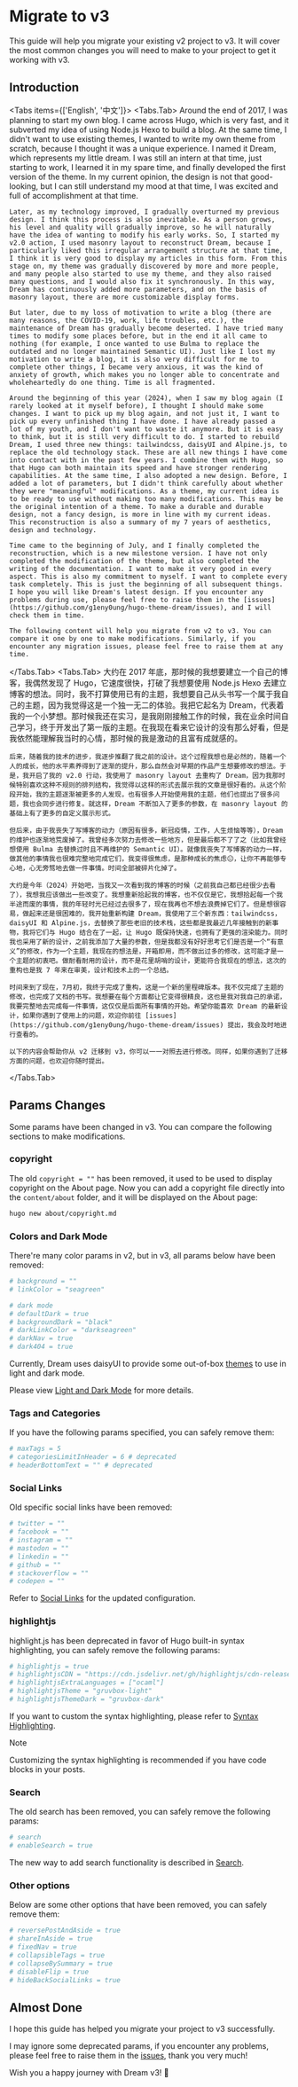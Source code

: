 
# Migrate to v3

This guide will help you migrate your existing v2 project to v3. It will cover the most common changes you will need to make to your project to get it working with v3.

## Introduction

<Tabs items={['English', '中文']}>
  <Tabs.Tab>
    Around the end of 2017, I was planning to start my own blog. I came across Hugo, which is very fast, and it subverted my idea of using Node.js Hexo to build a blog. At the same time, I didn't want to use existing themes, I wanted to write my own theme from scratch, because I thought it was a unique experience. I named it Dream, which represents my little dream. I was still an intern at that time, just starting to work, I learned it in my spare time, and finally developed the first version of the theme. In my current opinion, the design is not that good-looking, but I can still understand my mood at that time, I was excited and full of accomplishment at that time.

    Later, as my technology improved, I gradually overturned my previous design. I think this process is also inevitable. As a person grows, his level and quality will gradually improve, so he will naturally have the idea of wanting to modify his early works. So, I started my v2.0 action, I used masonry layout to reconstruct Dream, because I particularly liked this irregular arrangement structure at that time, I think it is very good to display my articles in this form. From this stage on, my theme was gradually discovered by more and more people, and many people also started to use my theme, and they also raised many questions, and I would also fix it synchronously. In this way, Dream has continuously added more parameters, and on the basis of masonry layout, there are more customizable display forms.

    But later, due to my loss of motivation to write a blog (there are many reasons, the COVID-19, work, life troubles, etc.), the maintenance of Dream has gradually become deserted. I have tried many times to modify some places before, but in the end it all came to nothing (for example, I once wanted to use Bulma to replace the outdated and no longer maintained Semantic UI). Just like I lost my motivation to write a blog, it is also very difficult for me to complete other things, I became very anxious, it was the kind of anxiety of growth, which makes you no longer able to concentrate and wholeheartedly do one thing. Time is all fragmented.

    Around the beginning of this year (2024), when I saw my blog again (I rarely looked at it myself before), I thought I should make some changes. I want to pick up my blog again, and not just it, I want to pick up every unfinished thing I have done. I have already passed a lot of my youth, and I don't want to waste it anymore. But it is easy to think, but it is still very difficult to do. I started to rebuild Dream, I used three new things: tailwindcss, daisyUI and Alpine.js, to replace the old technology stack. These are all new things I have come into contact with in the past few years. I combine them with Hugo, so that Hugo can both maintain its speed and have stronger rendering capabilities. At the same time, I also adopted a new design. Before, I added a lot of parameters, but I didn't think carefully about whether they were "meaningful" modifications. As a theme, my current idea is to be ready to use without making too many modifications. This may be the original intention of a theme. To make a durable and durable design, not a fancy design, is more in line with my current ideas. This reconstruction is also a summary of my 7 years of aesthetics, design and technology.

    Time came to the beginning of July, and I finally completed the reconstruction, which is a new milestone version. I have not only completed the modification of the theme, but also completed the writing of the documentation. I want to make it very good in every aspect. This is also my commitment to myself. I want to complete every task completely. This is just the beginning of all subsequent things. I hope you will like Dream's latest design. If you encounter any problems during use, please feel free to raise them in the [issues](https://github.com/g1eny0ung/hugo-theme-dream/issues), and I will check them in time.

    The following content will help you migrate from v2 to v3. You can compare it one by one to make modifications. Similarly, if you encounter any migration issues, please feel free to raise them at any time.

  </Tabs.Tab>
  <Tabs.Tab>
    大约在 2017 年底，那时候的我想要建立一个自己的博客，我偶然发现了 Hugo，它速度很快，打破了我想要使用 Node.js Hexo 去建立博客的想法。同时，我不打算使用已有的主题，我想要自己从头书写一个属于我自己的主题，因为我觉得这是一个独一无二的体验。我把它起名为 Dream，代表着我的一个小梦想。那时候我还在实习，是我刚刚接触工作的时候，我在业余时间自己学习，终于开发出了第一版的主题。在我现在看来它设计的没有那么好看，但是我依然能理解我当时的心情，那时候的我是激动的且富有成就感的。

    后来，随着我的技术的进步，我逐步推翻了我之前的设计。这个过程我想也是必然的，随着一个人的成长，他的水平素养得到了逐渐的提升，那么自然会对早期的作品产生想要修改的想法。于是，我开启了我的 v2.0 行动，我使用了 masonry layout 去重构了 Dream，因为我那时候特别喜欢这种不规则的排列结构，我觉得以这样的形式去展示我的文章是很好看的。从这个阶段开始，我的主题逐渐被更多的人发现，也有很多人开始使用我的主题，他们也提出了很多问题，我也会同步进行修复。就这样，Dream 不断加入了更多的参数，在 masonry layout 的基础上有了更多的自定义展示形式。

    但后来，由于我丧失了写博客的动力（原因有很多，新冠疫情，工作，人生烦恼等等），Dream 的维护也逐渐地荒废掉了。我曾经多次努力去修改一些地方，但是最后都不了了之（比如我曾经想使用 Bulma 去替换过时且不再维护的 Semantic UI）。就像我丧失了写博客的动力一样，做其他的事情我也很难完整地完成它们，我变得很焦虑，是那种成长的焦虑😐，让你不再能够专心地，心无旁骛地去做一件事情。时间全部被碎片化掉了。

    大约是今年（2024）开始吧，当我又一次看到我的博客的时候（之前我自己都已经很少去看了），我想我应该做出一些改变了。我想重新拾起我的博客，也不仅仅是它，我想拾起每一个我半途而废的事情，我的年轻时光已经过去很多了，现在我再也不想去浪费掉它们了。但是想很容易，做起来还是很困难的，我开始重新构建 Dream，我使用了三个新东西：tailwindcss，daisyUI 和 Alpine.js，去替换了那些老旧的技术栈，这些都是我最近几年接触到的新事物，我将它们与 Hugo 结合在了一起，让 Hugo 既保持快速，也拥有了更强的渲染能力。同时我也采用了新的设计，之前我添加了大量的参数，但是我都没有好好思考它们是否是一个“有意义”的修改，作为一个主题，我现在的想法是，开箱即用，而不做出过多的修改，这可能才是一个主题的初衷吧。做耐看耐用的设计，而不是花里胡哨的设计，更能符合我现在的想法，这次的重构也是我 7 年来在审美，设计和技术上的一个总结。

    时间来到了现在，7月初，我终于完成了重构，这是一个新的里程碑版本。我不仅完成了主题的修改，也完成了文档的书写。我想要在每个方面都让它变得很精良，这也是我对我自己的承诺，我要完整地去完成每一件事情，这仅仅是后面所有事情的开始。希望你能喜欢 Dream 的最新设计，如果你遇到了使用上的问题，欢迎你前往 [issues](https://github.com/g1eny0ung/hugo-theme-dream/issues) 提出，我会及时地进行查看的。

    以下的内容会帮助你从 v2 迁移到 v3，你可以一一对照去进行修改。同样，如果你遇到了迁移方面的问题，也欢迎你随时提出。

  </Tabs.Tab>
</Tabs>

## Params Changes

Some params have been changed in v3. You can compare the following sections to make modifications.

### copyright

The old `copyright = ""` has been removed, it used to be used to display copyright on the About page. Now you can add
a copyright file directly into the `content/about` folder, and it will be displayed on the About page:

```bash
hugo new about/copyright.md
```

### Colors and Dark Mode

There're many color params in v2, but in v3, all params below have been removed:

```toml
# background = ""
# linkColor = "seagreen"

# dark mode
# defaultDark = true
# backgroundDark = "black"
# darkLinkColor = "darkseagreen"
# darkNav = true
# dark404 = true
```

Currently, Dream uses daisyUI to provide some out-of-box [themes](https://daisyui.com/docs/themes/)
to use in light and dark mode.

Please view [Light and Dark Mode](light-and-dark-mode.md) for more details.

### Tags and Categories

If you have the following params specified, you can safely remove them:

```toml
# maxTags = 5
# categoriesLimitInHeader = 6 # deprecated
# headerBottomText = "" # deprecated
```

### Social Links

Old specific social links have been removed:

```toml
# twitter = ""
# facebook = ""
# instagram = ""
# mastodon = ""
# linkedin = ""
# github = ""
# stackoverflow = ""
# codepen = ""
```

Refer to [Social Links](social-links.md) for the updated configuration.

### highlightjs

highlight.js has been deprecated in favor of Hugo built-in syntax highlighting,
you can safely remove the following params:

```toml
# highlightjs = true
# highlightjsCDN = "https://cdn.jsdelivr.net/gh/highlightjs/cdn-release/build/highlight.min.js"
# highlightjsExtraLanguages = ["ocaml"]
# highlightjsTheme = "gruvbox-light"
# highlightjsThemeDark = "gruvbox-dark"
```

If you want to custom the syntax highlighting,
please refer to [Syntax Highlighting](syntax-highlighting.md).

> [!NOTE]
>
> Customizing the syntax highlighting is recommended if you have code blocks in your posts.

### Search

The old search has been removed, you can safely remove the following params:

```toml
# search
# enableSearch = true
```

The new way to add search functionality is described in [Search](search.md).

### Other options

Below are some other options that have been removed, you can safely remove them:

```toml
# reversePostAndAside = true
# shareInAside = true
# fixedNav = true
# collapsibleTags = true
# collapseBySummary = true
# disableFlip = true
# hideBackSocialLinks = true
```

## Almost Done

I hope this guide has helped you migrate your project to v3 successfully.

I may ignore some deprecated params, if you encounter any problems,
please feel free to raise them in the [issues](https://github.com/g1eny0ung/hugo-theme-dream/issues),
thank you very much!

Wish you a happy journey with Dream v3! 🎉
